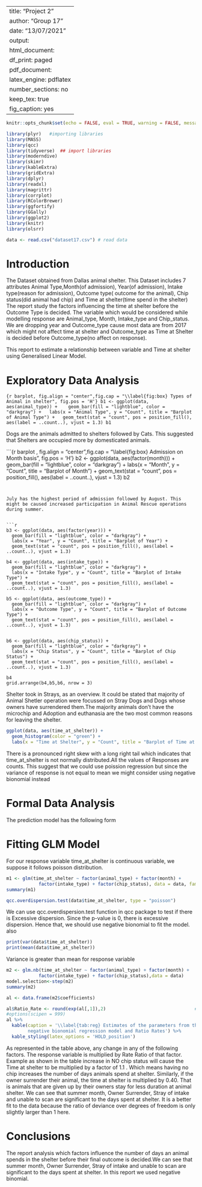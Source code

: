 
---
title: "Project 2"
author: "Group 17"
date: "13/07/2021"
output:
  html_document:
    df_print: paged
  pdf_document:
    latex_engine: pdflatex
    number_sections: no
    keep_tex: true
fig_caption: yes
---


```r
knitr::opts_chunk$set(echo = FALSE, eval = TRUE, warning = FALSE, message = FALSE, comment = NA)
```

```r
library(plyr)   #importing libraries
library(MASS)
library(qcc)
library(tidyverse)  ## import libraries
library(moderndive)
library(skimr)
library(kableExtra)
library(gridExtra)
library(dplyr)
library(readxl)
library(magrittr)
library(corrplot)
library(RColorBrewer)
library(ggfortify)
library(GGally)
library(ggplot2)
library(knitr)
library(olsrr)
```

```r
data <- read.csv("dataset17.csv") # read data

```
# Introduction {#sec:Intro}

The Dataset obtained from Dallas animal shelter. This Dataset includes 7 attributes Animal Type,Month(of admission), Year(of admission), Intake type(reason for admission), Outcome type( outcome for the animal), Chip status(did animal had chip) and Time at shelter(time spend in the shelter)
The report study the factors influencing the time at shelter before the Outcome Type is decided. The variable which would be considered while modelling response are Animal_type, Month, Intake_type and Chip_status. We are dropping year and Outcome_type cause most data are from 2017 which might not affect time at shelter and Outcome_type as Time at Shelter is decided before Outcome_type(no affect on response).

This report to estimate a relationship between variable and Time at shelter using Generalised Linear Model. 

# Exploratory Data Analysis {#sec:EDA}

```{r barplot, fig.align = "center",fig.cap = "\\label{fig:box} Types of Animal in shelter", fig.pos = 'H'}
b1 <- ggplot(data, aes(animal_type)) + 
  geom_bar(fill = "lightblue", color = "darkgray") +
  labs(x = "Animal Type", y = "Count", title = "Barplot of Animal Type") +
  geom_text(stat = "count", pos = position_fill(), aes(label = ..count..), vjust = 1.3)
b1
```

Dogs are the animals admitted to shelters followed by Cats. This suggested that Shelters are occupied more by domesticated animals.




```{r barplot , fig.align = "center",fig.cap = "\\label{fig:box} Admission on Month basis", fig.pos = 'H'}
b2 <- ggplot(data, aes(factor(month))) + 
  geom_bar(fill = "lightblue", color = "darkgray") +
  labs(x = "Month", y = "Count", title = "Barplot of Month") +
  geom_text(stat = "count", pos = position_fill(), aes(label = ..count..), vjust = 1.3)
b2

```


July has the highest period of admission followed by August. This might be caused increased participation in Animal Rescue operations during summer.


```r
b3 <- ggplot(data, aes(factor(year))) + 
  geom_bar(fill = "lightblue", color = "darkgray") +
  labs(x = "Year", y = "Count", title = "Barplot of Year") +
  geom_text(stat = "count", pos = position_fill(), aes(label = ..count..), vjust = 1.3)

b4 <- ggplot(data, aes(intake_type)) + 
  geom_bar(fill = "lightblue", color = "darkgray") +
  labs(x = "Intake Type", y = "Count", title = "Barplot of Intake Type") +
  geom_text(stat = "count", pos = position_fill(), aes(label = ..count..), vjust = 1.3)

b5 <- ggplot(data, aes(outcome_type)) + 
  geom_bar(fill = "lightblue", color = "darkgray") +
  labs(x = "Outcome Type", y = "Count", title = "Barplot of Outcome Type") +
  geom_text(stat = "count", pos = position_fill(), aes(label = ..count..), vjust = 1.3)


b6 <- ggplot(data, aes(chip_status)) + 
  geom_bar(fill = "lightblue", color = "darkgray") +
  labs(x = "Chip Status", y = "Count", title = "Barplot of Chip Status") +
  geom_text(stat = "count", pos = position_fill(), aes(label = ..count..), vjust = 1.3)

b4
grid.arrange(b4,b5,b6, nrow = 3)
```


Shelter took in Strays, as an overview. It could be stated that majority of Animal Shetler operation were focussed on Stray Dogs and Dogs whose owners have surrendered them.The majority animals don’t have the microchip and Adoption and euthanasia are the two most common reasons for leaving the shelter. 



```r
ggplot(data, aes(time_at_shelter)) + 
  geom_histogram(color = "green") +
  labs(x = "Time at Shelter", y = "Count", title = "Barplot of Time at Shelter")
```

There is a pronounced right skew with a long right tail which indicates that time_at_shelter is not normally distributed.All the values of Responses are counts. This suggest that we could use poission regression but since the variance of response is not equal to mean we might consider using negative bionomial instead


# Formal Data Analysis {#sec:FDA}
The prediction model has the following form 

# Fitting GLM Model
For our response variable time_at_shelter is continuous variable, we suppose it follows poisson distribution.

```r
m1 <- glm(time_at_shelter ~ factor(animal_type) + factor(month) +
            factor(intake_type) + factor(chip_status), data = data, family =poisson())   # trying a poission model
summary(m1)

qcc.overdispersion.test(data$time_at_shelter, type = "poisson")
```
We can use qcc.overdispersion.test function in qcc package to test if there is Excessive dispersion. Since the p-value is 0, there is excessive dispersion. Hence that, we should use negative bionomial to fit the model.
also 
```r
print(var(data$time_at_shelter))
print(mean(data$time_at_shelter))

```
Variance is greater than mean for response variable


```r

m2 <- glm.nb(time_at_shelter ~ factor(animal_type) + factor(month) +
            factor(intake_type) + factor(chip_status),data = data)              # fitting a negative bionomial model
model.selection<-step(m2)
summary(m2)

al <- data.frame(m2$coefficients)

al$Ratio_Rate <- round(exp(al[,1]),2)                                 # making a dataframe of coeffs and their rate ratios
#options(scipen = 999)
al %>%
  kable(caption = '\\label{tab:reg} Estimates of the parameters from the fitted
        negative bionomial regression model and Ratio Rates') %>%
  kable_styling(latex_options = 'HOLD_position')
```

As represented in the table above, any change in any of the following factors. The response variable is multiplied by Rate Ratio of that factor. Example as shown in the table increase in NO chip status will cause the Time at shelter to be multiplied by a factor of 1.1 . Which means having no chip increases the number of days animals spend at shelter.
Similarly, if the owner surrender their animal, the time at shelter is multiplied by 0.40. That is animals that are given up by their owners stay for less duration at animal shelter.
We can see that summer month, Owner Surrender, Stray of intake and unable to scan  are significant to the days spent at shelter. It is a better fit to the data because the ratio of deviance over degrees of freedom is only slightly larger than 1 here.

# Conclusions { #sec:Conc }

The report analysis which factors influence the number of days an animal spends in the shelter before their final outcome is decided.We can see that summer month, Owner Surrender, Stray of intake and unable to scan  are significant to the days spent at shelter. In this report we used negative binomial.

